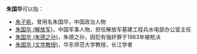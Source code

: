 '''朱国华'''可以指：
* [[朱子帆|朱子帆]]，曾用名朱国华，中国政治人物
* [[朱国华_(解放军)|朱国华 (解放军)]]，中国军事人物，担任解放军基建工程兵水电部办公室主任
* [[朱国华_(朱德之孙)|朱国华 (朱德之孙)]]，朱德之孙，因犯有强奸罪于1983年被枪决
* [[朱国华_(文学教授)|朱国华 (文学教授)]]，华东师范大学教授，长江学者

{{disambig|cat=三字朱姓人名消歧义|guo}}